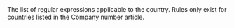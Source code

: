   

  

<ResponseField name="ValidationRules" type="array" >    
The list of regular expressions applicable to the country. Rules only exist for countries listed in the Company number article. 
</ResponseField>